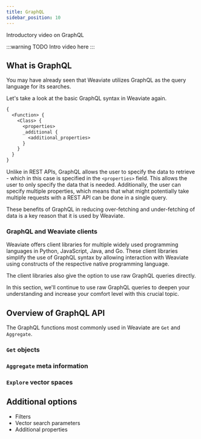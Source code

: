 ```yaml
---
title: GraphQL
sidebar_position: 10
---
```



Introductory video on GraphQL
<ReactPlayer url='https://www.youtube.com/watch?v=eIQh02xuVw4' controls="true" /><br/>

:::warning TODO
Intro video here
:::

## What is GraphQL

You may have already seen that Weaviate utilizes GraphQL as the query language for its searches.

Let's take a look at the basic GraphQL syntax in Weaviate again.  

```graphql
{
  <Function> {
    <Class> {
      <properties>
      _additional {
        <additional_properties>
      }
    }
  }
}
```

Unlike in REST APIs, GraphQL allows the user to specify the data to retrieve - which in this case is specified in the `<properties>` field. This allows the user to only specify the data that is needed. Additionally, the user can specify multiple properties, which means that what might potentially take multiple requests with a REST API can be done in a single query.

These benefits of GraphQL in reducing over-fetching and under-fetching of data is a key reason that it is used by Weaviate.

### GraphQL and Weaviate clients

Weaviate offers client libraries for multiple widely used programming languages in Python, JavaScript, Java, and Go. These client libraries simplify the use of GraphQL syntax by allowing interaction with Weaviate using constructs of the respective native programming language.

The client libraries also give the option to use raw GraphQL queries directly.

In this section, we'll continue to use raw GraphQL queries to deepen your understanding and increase your comfort level with this crucial topic.

## Overview of GraphQL API

The GraphQL functions most commonly used in Weaviate are `Get` and `Aggregate`.

### `Get` objects



### `Aggregate` meta information

### `Explore` vector spaces

## Additional options

- Filters
- Vector search parameters
- Additional properties